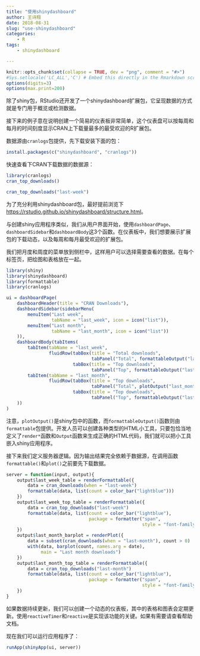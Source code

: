 ```yaml
---
title: "使用shinydashboard"
author: 王诗翔
date: 2018-08-31
slug: "use-shinydashboard"
categories: 
    - R
tags:
    - shinydashboard

---
```



```r
knitr::opts_chunk$set(collapse = TRUE, dev = "png", comment = "#>")
#Sys.setlocale('LC_ALL','C') # Embed this directly in the Rmarkdown script that contains the Chinese character comment
options(digits=3)
options(max.print=200)
```

除了shiny包，RStudio还开发了一个shinydashboard扩展包，它呈现数据的方式就是专门用于概览或检测数据。

接下来的例子意在说明创建一个简易的仪表板非常简单，这个仪表盘可以按每周和每月的时间刻度显示CRAN上下载量最多的最受欢迎的R扩展包。

数据源由`cranlogs`包提供，先下载安装下面的包：

```r
install.packages(c("shinydashboard", "cranlogs"))
```

快速查看下CRAN下载数据的数据源：

```r
library(cranlogs)
cran_top_downloads()
```

```r
cran_top_downloads("last-week")
```

为了充分利用shinydashboard包，最好提前浏览下<https://rstudio.github.io/shinydashboard/structure.html>。

与创建shiny应用程序类似，我们从用户界面开始，使用`dashboardPage`、`dashboardSidebar`和`dashboardBody`这3个函数。在仪表板中，我们想要展示扩展包的下载动态，以及每周和每月最受欢迎的扩展包。

我们把月度和周度的菜单放到侧栏中，这样用户可以选择需要查看的数据。在每个标签页，把绘图和表格放在一起。

```r
library(shiny)
library(shinydashboard)
library(formattable)
library(cranlogs)

ui = dashboardPage(
    dashboardHeader(title = "CRAN Downloads"),
    dashboardSidebar(sidebarMenu(
        menuItem("Last week",
                 tabName = "last_week", icon = icon("list")),
        menuItem("Last month",
                 tabName = "last_month", icon = icon("list"))
    )),
    dashboardBody(tabItems(
        tabItem(tabName = "last_week",
                fluidRow(tabBox(title = "Total downloads",
                                tabPanel("Total", formattableOutput("last_week_table"))), 
                         tabBox(title = "Top downloads", 
                                tabPanel("Top", formattableOutput("last_week_top_table"))))),
        tabItem(tabName = "last_month",
                fluidRow(tabBox(title = "Top downloads",
                                tabPanel("Total", plotOutput("last_month_barplot"))),
                         tabBox(title = "Top downloads",
                                tabPanel("Top", formattableOutput("last_month_top_table")))))
    ))
)
```

注意，`plotOutput()`是shiny包中的函数，而`formattableOutput()`函数则由`formattable`包提供。开发人员可以创建各种类型的HTML小工具，只要包恰当地定义了`render*`函数和`Output`函数来生成正确的HTML代码，我们就可以把小工具嵌入shiny应用程序。

接下来我们定义服务器逻辑。因为输出结果完全依赖于数据源，在调用函数`formattable()`和`plot()`之前要先下载数据。

```r
server = function(input, output){
    output$last_week_table = renderFormattable({
        data = cran_downloads(when = "last-week")
        formattable(data, list(count = color_bar("lightblue")))
    })
    output$last_week_top_table = renderFormattable({
        data = cran_top_downloads("last-week")
        formattable(data, list(count = color_bar("lightblue"),
                               package = formatter("span",
                                                   style = "font-family: monospace;")))
    })
    output$last_month_barplot = renderPlot({
        data = subset(cran_downloads(when = "last-month"), count > 0)
        with(data, barplot(count, names.arg = date),
             main = "Last month downloads")
    })
    output$last_month_top_table = renderFormattable({
        data = cran_top_downloads("last-month")
        formattable(data, list(count = color_bar("lightblue"),
                               package = formatter("span",
                                                   style = "font-family: monospace;")))
    })
}
```

如果数据持续更新，我们可以创建一个动态的仪表板，其中的表格和图表会定期更新。使用`reactiveTimer`和`reactive`是实现该功能的关键。如果有需要请查看帮助文档。

现在我们可以运行应用程序了：

```r
runApp(shinyApp(ui, server))
```

